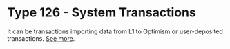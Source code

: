# Type 126 - System Transactions

It can be transactions importing data from L1 to Optimism or user-deposited transactions. [See more](https://github.com/ethereum-optimism/optimism/blob/develop/specs/deposits.md).
